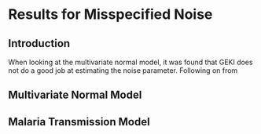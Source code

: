 # Results for Misspecified Noise

## Introduction

When looking at the multivariate normal model, it was found that GEKI does not do a good job at estimating the noise parameter. Following on from

## Multivariate Normal Model

## Malaria Transmission Model
